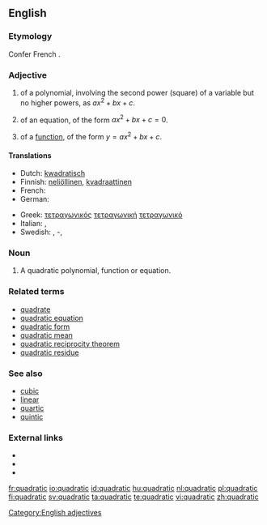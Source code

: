==English==

===Etymology===
Confer French {{term|lang=fr|quadratique}}.

===Adjective===
{{en-adj|-}}

# {{mathematics}} of a polynomial, involving the second power (square) of a variable but no higher powers, as <math>ax^2 + bx + c</math>.
# {{mathematics}} of an equation, of the form <math> ax^2 + bx + c = 0</math>.
# {{mathematics}} of a [[function]], of the form <math> y = ax^2 + bx + c </math>.
<!-- Disputed. # the shape of a [[square]]-->

====Translations====
{{trans-top|of a class of polynomial of the form <math> y = a.x^2 + b.x + c </math>}}
* Dutch: [[kwadratisch]]
* Finnish: [[neliöllinen]], [[kvadraattinen]]
* French: {{t+|fr|quadratique|m|f}}
* German: {{t-|de|quadratisch}}
{{trans-mid}}
* Greek: [[τετραγωνικός]] {{m}} [[τετραγωνική]] {{f}} [[τετραγωνικό]] {{n}}
* Italian: {{t-|it|quadratico|m}}, {{t-|it|quadratica|f}}
* Swedish: {{t|sv|kvadratisk}}, {{t|sv|andragrads}}-, {{t|sv|andragradspolynom}}
{{trans-bottom}}

===Noun===
{{en-noun}}

# {{mathematics}} A quadratic polynomial, function or equation.

===Related terms===
* [[quadrate]]
* [[quadratic equation]]
* [[quadratic form]]
* [[quadratic mean]]
* [[quadratic reciprocity theorem]]
* [[quadratic residue]]

===See also===
* [[cubic]]
* [[linear]]
* [[quartic]]
* [[quintic]]

===External links===
* {{R:Webster 1913}}
* {{R:Century 1911}}
* {{R:OneLook}}

[[Category:English adjectives]]

[[fr:quadratic]]
[[io:quadratic]]
[[id:quadratic]]
[[hu:quadratic]]
[[nl:quadratic]]
[[pl:quadratic]]
[[fi:quadratic]]
[[sv:quadratic]]
[[ta:quadratic]]
[[te:quadratic]]
[[vi:quadratic]]
[[zh:quadratic]]